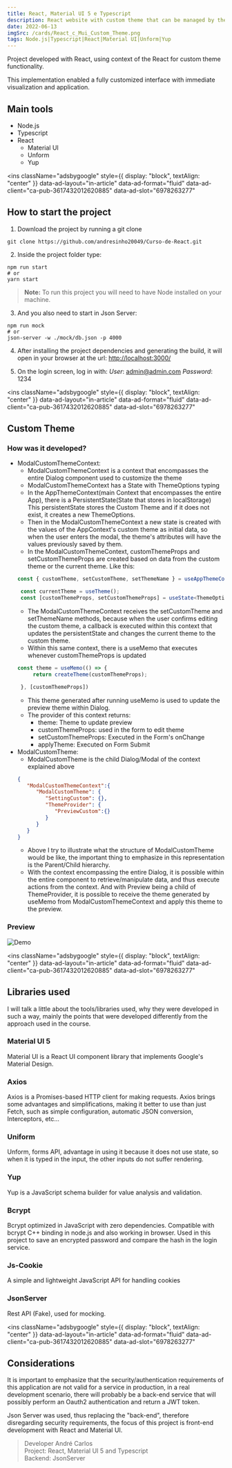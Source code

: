 ```yaml
---
title: React, Material UI 5 e Typescript
description: React website with custom theme that can be managed by the user, developed in React and site management using context
date: 2022-06-13
imgSrc: /cards/React_c_Mui_Custom_Theme.png
tags: Node.js|Typescript|React|Material UI|Unform|Yup
---
```


Project developed with React, using context of the React for custom theme functionality.

This implementation enabled a fully customized interface with immediate visualization and application.

## Main tools
 - Node.js
 - Typescript
 - React
   - Material UI
   - Unform
   - Yup

<ins
  className="adsbygoogle"
  style={{ display: "block", textAlign: "center" }}
  data-ad-layout="in-article"
  data-ad-format="fluid"
  data-ad-client="ca-pub-3617432012620885"
  data-ad-slot="6978263277"
></ins>

## How to start the project
1. Download the project by running a git clone
```git
git clone https://github.com/andresinho20049/Curso-de-React.git
```

2. Inside the project folder type:
```node
npm run start
# or
yarn start
```
> **Note:**
To run this project you will need to have Node installed on your machine.

3. And you also need to start in Json Server:
```
npm run mock
# or
json-server -w ./mock/db.json -p 4000
```

4. After installing the project dependencies and generating the build, it will open in your browser at the url: [http://localhost:3000/](http://localhost:3000/)

5. On the login screen, log in with:
*User*: admin@admin.com
*Password*: 1234

<ins
  className="adsbygoogle"
  style={{ display: "block", textAlign: "center" }}
  data-ad-layout="in-article"
  data-ad-format="fluid"
  data-ad-client="ca-pub-3617432012620885"
  data-ad-slot="6978263277"
></ins>

## Custom Theme
### How was it developed?
  - ModalCustomThemeContext:
    - ModalCustomThemeContext is a context that encompasses the entire Dialog component used to customize the theme
    - ModalCustomThemeContext has a State with ThemeOptions typing
    - In the AppThemeContext(main Context that encompasses the entire App), there is a PersistentState(State that stores in localStorage)
    This persistentState stores the Custom Theme and if it does not exist, it creates a new ThemeOptions.
    - Then in the ModalCustomThemeContext a new state is created with the values of the AppContext's custom theme as initial data, so when the user enters the modal, the theme's attributes will have the values previously saved by them.
    - In the ModalCustomThemeContext, customThemeProps and setCustomThemeProps are created based on data from the custom theme or the current theme. Like this:
    ```ts
    const { customTheme, setCustomTheme, setThemeName } = useAppThemeContext();

     const currentTheme = useTheme();
     const [customThemeProps, setCustomThemeProps] = useState<ThemeOptions>(customTheme || currentTheme as ThemeOptions);
    ```
    - The ModalCustomThemeContext receives the setCustomTheme and setThemeName methods, because when the user confirms editing the custom theme, a callback is executed within this context that updates the persistentState and changes the current theme to the custom theme.
    - Within this same context, there is a useMemo that executes whenever customThemeProps is updated
    ```ts
    const theme = useMemo(() => {
         return createTheme(customThemeProps);

     }, [customThemeProps])
    ```
    - This theme generated after running useMemo is used to update the preview theme within Dialog.
    - The provider of this context returns:
       - theme: Theme to update preview
       - customThemeProps: used in the form to edit theme
       - setCustomThemeProps: Executed in the Form's onChange
       - applyTheme: Executed on Form Submit
- ModalCustomTheme:
    - ModalCustomTheme is the child Dialog/Modal of the context explained above
    ```json
    {
       "ModalCustomThemeContext":{
          "ModalCustomTheme": {
             "SettingCustom": {},
             "ThemeProvider": {
                "PreviewCustom":{}
             }
          }
       }
    }
    ```
    - Above I try to illustrate what the structure of ModalCustomTheme would be like, the important thing to emphasize in this representation is the Parent/Child hierarchy.
    - With the context encompassing the entire Dialog, it is possible within the entire component to retrieve/manipulate data, and thus execute actions from the context. And with Preview being a child of ThemeProvider, it is possible to receive the theme generated by useMemo from ModalCustomThemeContext and apply this theme to the preview.

### Preview
![Demo](https://github.com/andresinho20049/Curso-de-React/blob/master/public/demo/custom-theme-initial.gif?raw=true)

<ins
  className="adsbygoogle"
  style={{ display: "block", textAlign: "center" }}
  data-ad-layout="in-article"
  data-ad-format="fluid"
  data-ad-client="ca-pub-3617432012620885"
  data-ad-slot="6978263277"
></ins>

## Libraries used
I will talk a little about the tools/libraries used, why they were developed in such a way, mainly the points that were developed differently from the approach used in the course.

### Material UI 5
Material UI is a React UI component library that implements Google's Material Design.

### Axios
Axios is a Promises-based HTTP client for making requests. Axios brings some advantages and simplifications, making it better to use than just Fetch, such as simple configuration, automatic JSON conversion, Interceptors, etc...

### Uniform
Unform, forms API, advantage in using it because it does not use state, so when it is typed in the input, the other inputs do not suffer rendering.

### Yup
Yup is a JavaScript schema builder for value analysis and validation.

### Bcrypt
Bcrypt optimized in JavaScript with zero dependencies. Compatible with bcrypt C++ binding in node.js and also working in browser. Used in this project to save an encrypted password and compare the hash in the login service.

### Js-Cookie
A simple and lightweight JavaScript API for handling cookies

### JsonServer
Rest API (Fake), used for mocking.

<ins
  className="adsbygoogle"
  style={{ display: "block", textAlign: "center" }}
  data-ad-layout="in-article"
  data-ad-format="fluid"
  data-ad-client="ca-pub-3617432012620885"
  data-ad-slot="6978263277"
></ins>

## Considerations
It is important to emphasize that the security/authentication requirements of this application are not valid for a service in production, in a real development scenario, there will probably be a back-end service that will possibly perform an Oauth2 authentication and return a JWT token.

Json Server was used, thus replacing the "back-end", therefore disregarding security requirements, the focus of this project is front-end development with React and Material UI.

> Developer André Carlos \
> Project: React, Material UI 5 and Typescript \
> Backend: JsonServer